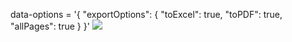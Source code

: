 


<Meta title="Grid/Generic Configurations/Export Options" component={grid} />

 data-options = '&#123; "exportOptions": &#123; "toExcel": true, "toPDF": true, "allPages": true &#125; &#125;'
<img src={imgUrl} className="grid-img"/>


